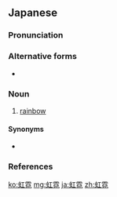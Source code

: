 ==Japanese==
{{ja-kanjitab|こう|げい|yomi=o}}

===Pronunciation===
{{ja-pron|yomi=kanon|こうげい|acc=0|acc_ref=DJR}}

===Alternative forms===
* {{ja-l|虹蜺}}

===Noun===
{{ja-noun|こうげい}}

# [[rainbow]]

====Synonyms====
* {{ja-r|虹|にじ}}

===References===
<references/>

[[ko:虹霓]]
[[mg:虹霓]]
[[ja:虹霓]]
[[zh:虹霓]]